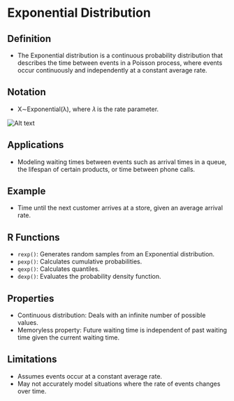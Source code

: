 # Exponential Distribution

## Definition
- The Exponential distribution is a continuous probability distribution that describes the time between events in a Poisson process, where events occur continuously and independently at a constant average rate.

## Notation
- X∼Exponential(λ), where 𝜆 is the rate parameter.

![Alt text](../../images/62.webp)

## Applications
- Modeling waiting times between events such as arrival times in a queue, the lifespan of certain products, or time between phone calls.

## Example
- Time until the next customer arrives at a store, given an average arrival rate.

## R Functions
- `rexp()`: Generates random samples from an Exponential distribution.
- `pexp()`: Calculates cumulative probabilities.
- `qexp()`: Calculates quantiles.
- `dexp()`: Evaluates the probability density function.

## Properties
- Continuous distribution: Deals with an infinite number of possible values.
- Memoryless property: Future waiting time is independent of past waiting time given the current waiting time.

## Limitations
- Assumes events occur at a constant average rate.
- May not accurately model situations where the rate of events changes over time.

